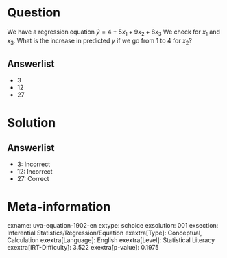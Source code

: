 Question
========

We have a regression equation $\hat{y} = 4 + 5x_{1} +
9x_{2} + 8x_{3}$ We check for *x*~1~ and *x*~3~. What is the increase in predicted *y* if we go from 1 to 4 for *x*~2~?

Answerlist
----------

* 3
* 12
* 27

Solution
========

Answerlist
----------

* 3: Incorrect
* 12: Incorrect
* 27: Correct

Meta-information
================
exname: uva-equation-1902-en
extype: schoice
exsolution: 001
exsection: Inferential Statistics/Regression/Equation
exextra[Type]: Conceptual, Calculation
exextra[Language]: English
exextra[Level]: Statistical Literacy
exextra[IRT-Difficulty]: 3.522
exextra[p-value]: 0.1975
